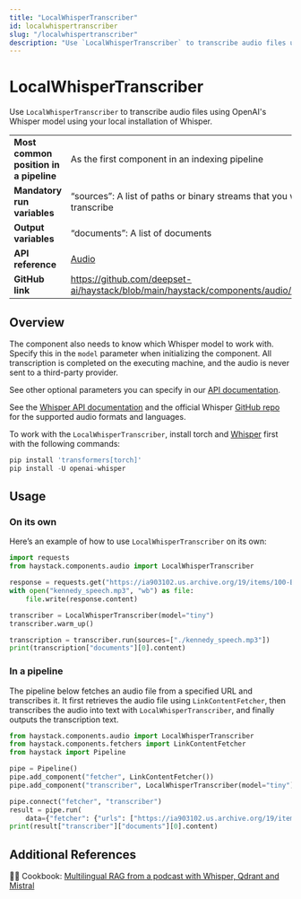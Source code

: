 ```yaml
---
title: "LocalWhisperTranscriber"
id: localwhispertranscriber
slug: "/localwhispertranscriber"
description: "Use `LocalWhisperTranscriber` to transcribe audio files using OpenAI's Whisper model using your local installation of Whisper."
---
```


# LocalWhisperTranscriber

Use `LocalWhisperTranscriber` to transcribe audio files using OpenAI's Whisper model using your local installation of Whisper.

|                                        |                                                                                               |
| :------------------------------------- | :-------------------------------------------------------------------------------------------- |
| **Most common position in a pipeline** | As the first component in an indexing pipeline                                                |
| **Mandatory run variables**            | “sources”: A list of paths or binary streams that you want to transcribe                      |
| **Output variables**                   | “documents”: A list of documents                                                              |
| **API reference**                      | [Audio](/reference/audio-api)                                                                        |
| **GitHub link**                        | https://github.com/deepset-ai/haystack/blob/main/haystack/components/audio/whisper_local.py |

## Overview

The component also needs to know which Whisper model to work with. Specify this in the `model` parameter when initializing the component. All transcription is completed on the executing machine, and the audio is never sent to a third-party provider.

See other optional parameters you can specify in our [API documentation](/reference/audio-api).

See the [Whisper API documentation](https://platform.openai.com/docs/guides/speech-to-text) and the official Whisper [GitHub repo](https://github.com/openai/whisper) for the supported audio formats and languages.

To work with the `LocalWhisperTranscriber`, install torch and [Whisper](https://github.com/openai/whisper) first with the following commands:

```python
pip install 'transformers[torch]'
pip install -U openai-whisper
```

## Usage

### On its own

Here’s an example of how to use `LocalWhisperTranscriber` on its own:

```python
import requests
from haystack.components.audio import LocalWhisperTranscriber

response = requests.get("https://ia903102.us.archive.org/19/items/100-Best--Speeches/EK_19690725_64kb.mp3")
with open("kennedy_speech.mp3", "wb") as file:
    file.write(response.content)

transcriber = LocalWhisperTranscriber(model="tiny")
transcriber.warm_up()

transcription = transcriber.run(sources=["./kennedy_speech.mp3"])
print(transcription["documents"][0].content)
```

### In a pipeline

The pipeline below fetches an audio file from a specified URL and transcribes it. It first retrieves the audio file using `LinkContentFetcher`, then transcribes the audio into text with `LocalWhisperTranscriber`, and finally outputs the transcription text.

```python
from haystack.components.audio import LocalWhisperTranscriber
from haystack.components.fetchers import LinkContentFetcher
from haystack import Pipeline

pipe = Pipeline()
pipe.add_component("fetcher", LinkContentFetcher())
pipe.add_component("transcriber", LocalWhisperTranscriber(model="tiny"))

pipe.connect("fetcher", "transcriber")
result = pipe.run(
    data={"fetcher": {"urls": ["https://ia903102.us.archive.org/19/items/100-Best--Speeches/EK_19690725_64kb.mp3"]}})
print(result["transcriber"]["documents"][0].content)
```

## Additional References

:cook: Cookbook: [Multilingual RAG from a podcast with Whisper, Qdrant and Mistral](https://haystack.deepset.ai/cookbook/multilingual_rag_podcast)
